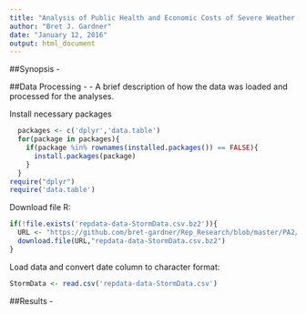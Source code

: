 ```yaml
---
title: "Analysis of Public Health and Economic Costs of Severe Weather Events in the U.S."
author: "Bret J. Gardner"
date: "January 12, 2016"
output: html_document
---
```

##Synopsis - 


##Data Processing - 
- A brief description of how the data was loaded and processed for the analyses.


Install necessary packages
```r
  packages <- c('dplyr','data.table')
  for(package in packages){
    if(package %in% rownames(installed.packages()) == FALSE){
      install.packages(package)
    }
  }
require("dplyr")
require('data.table')
```

Download file R:
```r
if(!file.exists('repdata-data-StormData.csv.bz2')){
  URL <- "https://github.com/bret-gardner/Rep_Research/blob/master/PA2/repdata-data-StormData.csv.bz2"
  download.file(URL,"repdata-data-StormData.csv.bz2")
}
```

Load data and convert date column to character format:
```r
StormData <- read.csv('repdata-data-StormData.csv')
```

##Results - 



